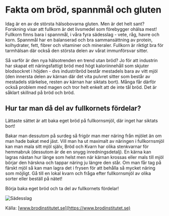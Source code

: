 # Fakta om bröd, spannmål och gluten

Idag är en av de största hälsobovarna gluten. Men är det helt sant?
Forskning visar att fullkorn är det livsmedel som förebygger ohälsa
mest! Fullkorn finns bara i spannmål, i våra fyra sädesslag - vete,
råg, havre och korn. Spannmål har en balanserad och bra sammansättning
av protein, kolhydrater, fett, fibrer och vitaminer och mineraler.
Fullkorn är riktigt bra för tarmhälsan där också den största delen av
vårat immunförsvar sitter.

Så varför är den nya hälsotrenden en trend utan bröd? Jo för att
industrin har skapat ett näringsfattigt bröd med högt kaloriinnehåll
som skjuter blodsockret i höjden - dvs industribröd består mestadels
bara av vitt mjöl (den innersta delen av kärnan där det vita pulvret
sitter som består av mestadels stärkelse, resten av kärnan har siktats
bort). Många får därför också problem med magen och tror helt enkelt
att de inte tål bröd. Det är såklart skillnad på bröd och bröd.

## Hur tar man då del av fullkornets fördelar?

Lättaste sättet är att baka eget bröd på fullkornsmjöl, där inget har
siktats bort!

Bakar man dessutom på surdeg så frigör man mer näring från mjölet än
om man hade bakat med jäst. Vill man ha ut maximalt av näringen i
fullkornsmjöl kan man mala sitt mjöl själv, Bröd och Kvarn har olika
stenkvarnar för hemmabruk (dessutom är de en snygg inredningsdetalj).
En kärna kan lagras nästan hur länge som helst men när kärnan krossas
eller mals till mjöl börjar den härskna och tappar näring ju längre
den står. Om man får tag på färskt mjöl så kan man lagra det i frysen
för att behålla så mycket näring som möjligt. Gå till en lokal kvarn
och fråga efter fullkornsmjöl av olika sorter eller beställ på nätet!

Börja baka eget bröd och ta del av fullkornets fördelar!

![Sädesslag](https://www.brodochkvarn.se/wp-content/uploads/2016/02/s%C3%A4d.png)

Källa: [www.brodinstitutet.se](https://www.brodinstitutet.se)
